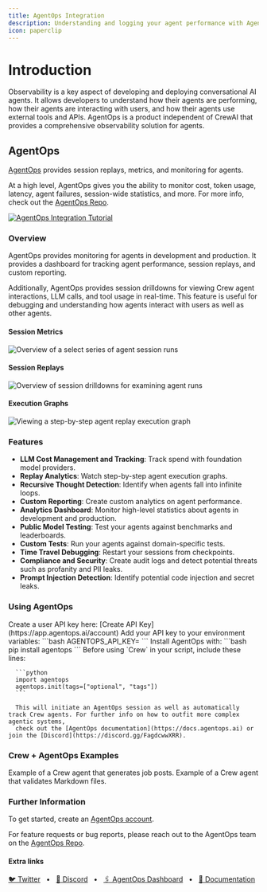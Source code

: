 ```yaml
---
title: AgentOps Integration
description: Understanding and logging your agent performance with AgentOps.
icon: paperclip
---
```


# Introduction

Observability is a key aspect of developing and deploying conversational AI agents. It allows developers to understand how their agents are performing, 
how their agents are interacting with users, and how their agents use external tools and APIs. 
AgentOps is a product independent of CrewAI that provides a comprehensive observability solution for agents.

## AgentOps

[AgentOps](https://agentops.ai/?=crew) provides session replays, metrics, and monitoring for agents.

At a high level, AgentOps gives you the ability to monitor cost, token usage, latency, agent failures, session-wide statistics, and more. 
For more info, check out the [AgentOps Repo](https://github.com/AgentOps-AI/agentops).

[![AgentOps Integration Tutorial](https://raw.githubusercontent.com/AgentOps-AI/agentops/refs/heads/main/docs/images/youtube-play-thumbnail.png)](https://youtu.be/t9YRRd2-wus)

### Overview

AgentOps provides monitoring for agents in development and production. 
It provides a dashboard for tracking agent performance, session replays, and custom reporting.

Additionally, AgentOps provides session drilldowns for viewing Crew agent interactions, LLM calls, and tool usage in real-time. 
This feature is useful for debugging and understanding how agents interact with users as well as other agents.

#### Session Metrics
![Overview of a select series of agent session runs](https://raw.githubusercontent.com/AgentOps-AI/agentops/refs/heads/main/docs/images/overview.png)

#### Session Replays
![Overview of session drilldowns for examining agent runs](https://raw.githubusercontent.com/AgentOps-AI/agentops/refs/heads/main/docs/images/session-waterfall.png)

#### Execution Graphs
![Viewing a step-by-step agent replay execution graph](https://raw.githubusercontent.com/AgentOps-AI/agentops/refs/heads/main/docs/images/session-graph.png)

### Features

- **LLM Cost Management and Tracking**: Track spend with foundation model providers.
- **Replay Analytics**: Watch step-by-step agent execution graphs.
- **Recursive Thought Detection**: Identify when agents fall into infinite loops.
- **Custom Reporting**: Create custom analytics on agent performance.
- **Analytics Dashboard**: Monitor high-level statistics about agents in development and production.
- **Public Model Testing**: Test your agents against benchmarks and leaderboards.
- **Custom Tests**: Run your agents against domain-specific tests.
- **Time Travel Debugging**: Restart your sessions from checkpoints.
- **Compliance and Security**: Create audit logs and detect potential threats such as profanity and PII leaks.
- **Prompt Injection Detection**: Identify potential code injection and secret leaks.

### Using AgentOps

<Steps>
   <Step title="Create an API Key">
      Create a user API key here: [Create API Key](https://app.agentops.ai/account)
   </Step>
   <Step title="Configure Your Environment">
      Add your API key to your environment variables:
      ```bash
      AGENTOPS_API_KEY=<YOUR_AGENTOPS_API_KEY>
      ```
   </Step>
   <Step title="Install AgentOps">
      Install AgentOps with:
      ```bash
      pip install agentops
      ```
   </Step>
   <Step title="Initialize AgentOps">
      Before using `Crew` in your script, include these lines:

      ```python
      import agentops
      agentops.init(tags=["optional", "tags"])
      ```

      This will initiate an AgentOps session as well as automatically track Crew agents. For further info on how to outfit more complex agentic systems, 
      check out the [AgentOps documentation](https://docs.agentops.ai) or join the [Discord](https://discord.gg/FagdcwwXRR).
   </Step>
</Steps>

### Crew + AgentOps Examples

<CardGroup cols={3}>
  <Card
  title="Job Posting"
  color="#F3A78B"
  href="https://github.com/AgentOps-AI/agentops/blob/main/examples/crewai/job_posting.py"
  icon="briefcase"
    iconType="solid"
  >
    Example of a Crew agent that generates job posts.
  </Card>
  <Card
    title="Markdown Validator"
    color="#F3A78B"
    href="https://github.com/AgentOps-AI/agentops/blob/main/examples/crewai/markdown_validator.py"
    icon="markdown"
      iconType="solid"
    >
         Example of a Crew agent that validates Markdown files.
    </Card>
</CardGroup>

### Further Information

To get started, create an [AgentOps account](https://agentops.ai/?=crew).

For feature requests or bug reports, please reach out to the AgentOps team on the [AgentOps Repo](https://github.com/AgentOps-AI/agentops).

#### Extra links

<a href="https://twitter.com/agentopsai/">🐦 Twitter</a>
<span>&nbsp;&nbsp;•&nbsp;&nbsp;</span>
<a href="https://discord.gg/FagdcwwXRR">📢 Discord</a>
<span>&nbsp;&nbsp;•&nbsp;&nbsp;</span>
<a href="https://app.agentops.ai/?=crew">🖇️ AgentOps Dashboard</a>
<span>&nbsp;&nbsp;•&nbsp;&nbsp;</span>
<a href="https://docs.agentops.ai">📙 Documentation</a>
